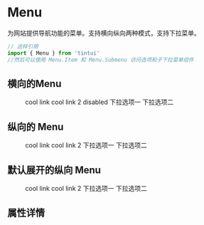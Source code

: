 
<Meta title='TintUI|Menu' component={Menu} />

# Menu
为网站提供导航功能的菜单。支持横向纵向两种模式，支持下拉菜单。
~~~js
// 这样引用
import { Menu } from 'tintui'
//然后可以使用 Menu.Item 和 Menu.Submenu 访问选项和子下拉菜单组件
~~~
## 横向的Menu

<Preview >
  <Story name='default' >
  <div style={{height:'150px'}}>
  <Menu defaultIndex='0' onSelect={action('selected!')} >
    <MenuItem>
      cool link
    </MenuItem>
    <MenuItem>
      cool link 2
    </MenuItem>
    <MenuItem disabled>
      disabled
    </MenuItem> 
    <SubMenu title="下拉选项">
      <MenuItem>
        下拉选项一
      </MenuItem>
      <MenuItem>
        下拉选项二
      </MenuItem>    
    </SubMenu>
  </Menu>
    </div>
  </Story>
</Preview>

## 纵向的 Menu


<Preview>
  <Story name='default-lg' >
  <div style={{height:'200px'}}>
  <Menu defaultIndex='0' onSelect={action('selected!')} mode="vertical">
    <MenuItem>
      cool link
    </MenuItem>
    <MenuItem>
      cool link 2
    </MenuItem>
    <SubMenu title="点击下拉选项">
      <MenuItem>
        下拉选项一
      </MenuItem>
      <MenuItem>
        下拉选项二
      </MenuItem>    
    </SubMenu>
  </Menu>
    </div>
  </Story>
</Preview>


## 默认展开的纵向 Menu


<Preview>
  <Story name='defaultd' >
  <div style={{height:'200px'}}>
  <Menu defaultIndex='0' onSelect={action('selected!')} mode="vertical" defaultOpenSubMenus={['2']}>
    <MenuItem>
      cool link
    </MenuItem>
    <MenuItem>
      cool link 2
    </MenuItem>
    <SubMenu title="默认展开下拉选项">
      <MenuItem>
        下拉选项一
      </MenuItem>
      <MenuItem>
        下拉选项二
      </MenuItem>    
    </SubMenu>
  </Menu>
    </div>
  </Story>
</Preview>



## 属性详情 

<Props of={Menu} />


